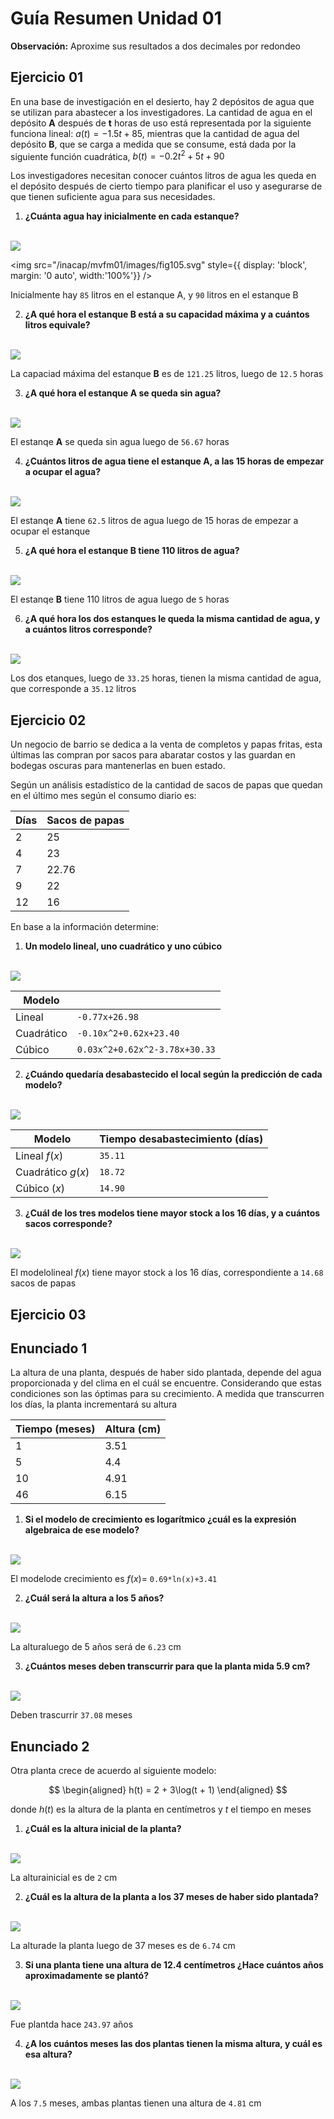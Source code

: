 # Guía Resumen Unidad 01

**Observación:** Aproxime sus resultados a dos decimales por redondeo

## Ejercicio 01
En una base de investigación en el desierto, hay 2 depósitos de agua que se utilizan para abastecer a los investigadores. La cantidad de agua en el depósito **A** después de **t** horas de uso está representada por la siguiente funciona lineal: $a(t) = -1.5t + 85$, mientras que la cantidad de agua del depósito **B**, que se carga a medida que se consume, está dada por la siguiente función cuadrática, $b(t)=-0.2t^2 + 5t + 90$

Los investigadores necesitan conocer cuántos litros de agua les queda en el depósito después de cierto tiempo para planificar el uso y asegurarse de que tienen suficiente agua para sus necesidades.


1. **¿Cuánta agua hay inicialmente en cada estanque?**

<Solution>
<br/>
<img
	src="/inacap/mvfm01/images/fig104.png"
	style={{ display: 'block', margin: '0 auto', width:'40%'}}
/>
<br/>

<img
	src="/inacap/mvfm01/images/fig105.svg"
	style={{ display: 'block', margin: '0 auto', width:'100%'}}
/>
<br/>

Inicialmente hay `85` litros en el estanque A, y `90` litros en el estanque B
</Solution>

2. **¿A qué hora el estanque **B** está a su capacidad máxima y a cuántos litros equivale?**

<Solution>
<br/>
<img
	src="/inacap/mvfm01/images/fig106.png"
	style={{ display: 'block', margin: '0 auto', width:'35%'}}
/>
<br/>

La capaciad máxima del estanque **B** es de `121.25` litros, luego de `12.5` horas
</Solution>

3. **¿A qué hora el estanque **A** se queda sin agua?**

<Solution>
<br/>
<img
	src="/inacap/mvfm01/images/fig107.png"
	style={{ display: 'block', margin: '0 auto', width:'40%'}}
/>
<br/>

El estanqe **A** se queda sin agua luego de `56.67` horas
</Solution>

4. **¿Cuántos litros de agua tiene el estanque **A**, a las 15 horas de empezar a ocupar el agua?**

<Solution>
<br/>
<img
	src="/inacap/mvfm01/images/fig108.png"
	style={{ display: 'block', margin: '0 auto', width:'20%'}}
/>
<br/>

El estanqe **A** tiene `62.5` litros de agua luego de 15 horas de empezar a ocupar el estanque
</Solution>

5. **¿A qué hora el estanque **B** tiene 110 litros de agua?**

<Solution>
<br/>
<img
	src="/inacap/mvfm01/images/fig109.png"
	style={{ display: 'block', margin: '0 auto', width:'40%'}}
/>
<br/>

El estanqe **B** tiene 110 litros de agua luego de `5` horas
</Solution>

6. **¿A qué hora los dos estanques le queda la misma cantidad de agua, y a cuántos litros corresponde?**

<Solution>
<br/>
<img
	src="/inacap/mvfm01/images/fig110.png"
	style={{ display: 'block', margin: '0 auto', width:'60%'}}
/>
<br/>

Los dos etanques, luego de `33.25` horas, tienen la misma cantidad de agua, que corresponde a `35.12` litros
</Solution>

## Ejercicio 02
Un negocio de barrio se dedica a la venta de completos y papas fritas, esta últimas las compran por sacos para abaratar costos y las guardan en bodegas oscuras para mantenerlas en buen estado.

Según un análisis estadístico de la cantidad de sacos de papas que quedan en el último mes según el consumo diario es:

|Días|Sacos de papas|
|---|---|
|2|25|
|4|23|
|7|22.76|
|9|22|
|12|16|

En base a la información determine:

1. **Un modelo lineal, uno cuadrático y uno cúbico**

<Solution>
<br/>
<img
	src="/inacap/mvfm01/images/fig111.png"
	style={{ display: 'block', margin: '0 auto', width:'90%'}}
/>
<br/>

|Modelo||
|---|---|
|Lineal|`-0.77x+26.98`|
|Cuadrático|`-0.10x^2+0.62x+23.40`|
|Cúbico|`0.03x^2+0.62x^2-3.78x+30.33`|
</Solution>

2. **¿Cuándo quedaría desabastecido el local según la predicción de cada modelo?**

<Solution>
<br/>
<img
	src="/inacap/mvfm01/images/fig112.png"
	style={{ display: 'block', margin: '0 auto', width:'55%'}}
/>
<br/>

|Modelo|Tiempo desabastecimiento (días)|
|---|---|
|Lineal $f(x)$|`35.11`|
|Cuadrático $g(x)$|`18.72`|
|Cúbico $(x)$|`14.90`|
</Solution>

3. **¿Cuál de los tres modelos tiene mayor stock a los 16 días, y a cuántos sacos corresponde?**

<Solution>
<br/>
<img
	src="/inacap/mvfm01/images/fig113.png"
	style={{ display: 'block', margin: '0 auto', width:'35%'}}
/>
<br/>

El modelolineal $f(x)$ tiene mayor stock a los 16 días, correspondiente a `14.68` sacos de papas
</Solution>

## Ejercicio 03

## Enunciado 1
La altura de una planta, después de haber sido plantada, depende del agua proporcionada y del clima en el cuál se encuentre. Considerando que estas condiciones son las óptimas para su crecimiento. A medida que transcurren los días, la planta incrementará su altura

|Tiempo (meses)|Altura (cm)|
|---|---|
|1|3.51|
|5|4.4|
|10|4.91|
|46|6.15|

1. **Si el modelo de crecimiento es logarítmico ¿cuál es la expresión algebraica de ese modelo?**

<Solution>
<br/>
<img
	src="/inacap/mvfm01/images/fig114.png"
	style={{ display: 'block', margin: '0 auto', width:'60%'}}
/>
<br/>

El modelode crecimiento es $f(x) =$ `0.69*ln(x)+3.41`
</Solution>

2. **¿Cuál será la altura a los 5 años?**

<Solution>
<br/>
<img
	src="/inacap/mvfm01/images/fig115.png"
	style={{ display: 'block', margin: '0 auto', width:'40%'}}
/>
<br/>

La alturaluego de 5 años será de `6.23` cm
</Solution>

3. **¿Cuántos meses deben transcurrir para que la planta mida 5.9 cm?**

<Solution>
<br/>
<img
	src="/inacap/mvfm01/images/fig116.png"
	style={{ display: 'block', margin: '0 auto', width:'40%'}}
/>
<br/>

Deben trascurrir `37.08` meses
</Solution>

## Enunciado 2
Otra planta crece de acuerdo al siguiente modelo:

$$
\begin{aligned}
h(t) = 2 + 3\log(t + 1)
\end{aligned}
$$

donde $h(t)$ es la altura de la planta en centímetros y $t$ el tiempo en meses

1. **¿Cuál es la altura inicial de la planta?**

<Solution>
<br/>
<img
	src="/inacap/mvfm01/images/fig117.png"
	style={{ display: 'block', margin: '0 auto', width:'40%'}}
/>
<br/>

La alturainicial es de `2` cm
</Solution>

2. **¿Cuál es la altura de la planta a los 37 meses de haber sido plantada?**

<Solution>
<br/>
<img
	src="/inacap/mvfm01/images/fig118.png"
	style={{ display: 'block', margin: '0 auto', width:'30%'}}
/>
<br/>

La alturade la planta luego de 37 meses es de `6.74` cm
</Solution>

3. **Si una planta tiene una altura de 12.4 centímetros ¿Hace cuántos años aproximadamente se plantó?**

<Solution>
<br/>
<img
	src="/inacap/mvfm01/images/fig119.png"
	style={{ display: 'block', margin: '0 auto', width:'40%'}}
/>
<br/>

Fue plantda hace `243.97` años
</Solution>

4. **¿A los cuántos meses las dos plantas tienen la misma altura, y cuál es esa altura?**

<Solution>
<br/>
<img
	src="/inacap/mvfm01/images/fig120.png"
	style={{ display: 'block', margin: '0 auto', width:'70%'}}
/>
<br/>

A los `7.5` meses, ambas plantas tienen una altura de `4.81` cm
</Solution>